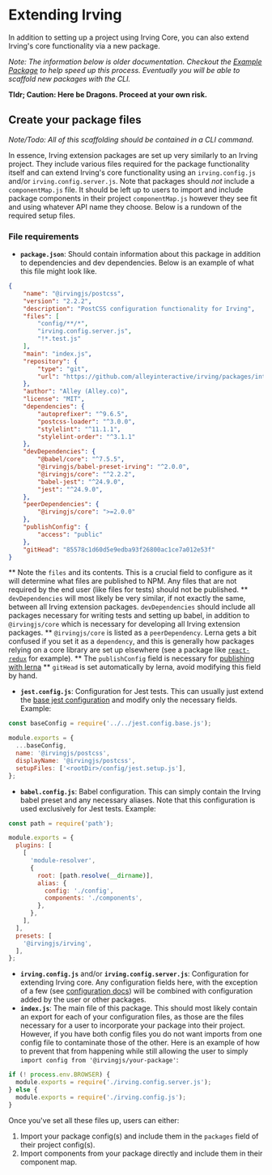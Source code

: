 <Meta title="Packages/Creating a Package" />

# Extending Irving
In addition to setting up a project using Irving Core, you can also extend Irving's core functionality via a new package.

_Note: The information below is older documentation. Checkout the [Example Package](https://github.com/alleyinteractive/irving/tree/main/examples/package) to help speed up this process. Eventually you will be able to scaffold new packages with the CLI._

__Tldr; Caution: Here be Dragons. Proceed at your own risk.__

## Create your package files
_Note/Todo: All of this scaffolding should be contained in a CLI command._

In essence, Irving extension packages are set up very similarly to an Irving project. They include various files required for the package functionality itself and can extend Irving's core functionality using an `irving.config.js` and/or `irving.config.server.js`. Note that packages should _not_ include a `componentMap.js` file. It should be left up to users to import and include package components in their project `componentMap.js` however they see fit and using whatever API name they choose. Below is a rundown of the required setup files.

### File requirements
* **`package.json`**: Should contain information about this package in addition to dependencies and dev dependencies. Below is an example of what this file might look like.
```json
{
	"name": "@irvingjs/postcss",
	"version": "2.2.2",
	"description": "PostCSS configuration functionality for Irving",
	"files": [
		"config/**/*",
		"irving.config.server.js",
		"!*.test.js"
	],
	"main": "index.js",
	"repository": {
		"type": "git",
		"url": "https://github.com/alleyinteractive/irving/packages/integrations"
	},
	"author": "Alley (Alley.co)",
	"license": "MIT",
	"dependencies": {
		"autoprefixer": "^9.6.5",
		"postcss-loader": "^3.0.0",
		"stylelint": "^11.1.1",
		"stylelint-order": "^3.1.1"
	},
	"devDependencies": {
		"@babel/core": "^7.5.5",
		"@irvingjs/babel-preset-irving": "^2.0.0",
		"@irvingjs/core": "^2.2.2",
		"babel-jest": "^24.9.0",
		"jest": "^24.9.0",
	},
	"peerDependencies": {
		"@irvingjs/core": ">=2.0.0"
	},
	"publishConfig": {
		"access": "public"
	},
	"gitHead": "85578c1d60d5e9edba93f26800ac1ce7a012e53f"
}
```
** Note the `files` and its contents. This is a crucial field to configure as it will determine what files are published to NPM. Any files that are not required by the end user (like files for tests) should not be published.
** `devDependencies` will most likely be very similar, if not exactly the same, between all Irving extension packages. `devDependencies` should include all packages necessary for writing tests and setting up babel, in addition to `@irvingjs/core` which is necessary for developing all Irving extension packages.
** `@irvingjs/core` is listed as a `peerDependency`. Lerna gets a bit confused if you set it as a `dependency`, and this is generally how packages relying on a core library are set up elsewhere (see a package like [`react-redux`](https://github.com/reduxjs/react-redux/blob/master/package.json) for example).
** The `publishConfig` field is necessary for [publishing with lerna](https://github.com/lerna/lerna/tree/master/commands/publish#per-package-configuration)
** `gitHead` is set automatically by lerna, avoid modifying this field by hand.
* **`jest.config.js`**: Configuration for Jest tests. This can usually just extend the [base jest configuration](https://github.com/alleyinteractive/irving/blob/main/jest.config.base.js) and modify only the necessary fields. Example:
```javascript
const baseConfig = require('../../jest.config.base.js');

module.exports = {
  ...baseConfig,
  name: '@irvingjs/postcss',
  displayName: '@irvingjs/postcss',
  setupFiles: ['<rootDir>/config/jest.setup.js'],
};
```
* **`babel.config.js`**: Babel configuration. This can simply contain the Irving babel preset and any necessary aliases. Note that this configuration is used exclusively for Jest tests. Example:
```javascript
const path = require('path');

module.exports = {
  plugins: [
    [
      'module-resolver',
      {
        root: [path.resolve(__dirname)],
        alias: {
          config: './config',
          components: './components',
        },
      },
    ],
  ],
  presets: [
    '@irvingjs/irving',
  ],
};
```
* **`irving.config.js`** and/or **`irving.config.server.js`**: Configuration for extending Irving core. Any configuration fields here, with the exception of a few (see [configuration docs](Configuration)) will be combined with configuration added by the user or other packages.
* **`index.js`**: The main file of this package. This should most likely contain an export for each of your configuration files, as those are the files necessary for a user to incorporate your package into their project. However, if you have both config files you do not want imports from one config file to contaminate those of the other. Here is an example of how to prevent that from happening while still allowing the user to simply `import config from '@irvingjs/your-package'`:
```javascript
if (! process.env.BROWSER) {
  module.exports = require('./irving.config.server.js');
} else {
  module.exports = require('./irving.config.js');
}
```

Once you've set all these files up, users can either:
1. Import your package config(s) and include them in the `packages` field of their project config(s).
2. Import components from your package directly and include them in their component map.
